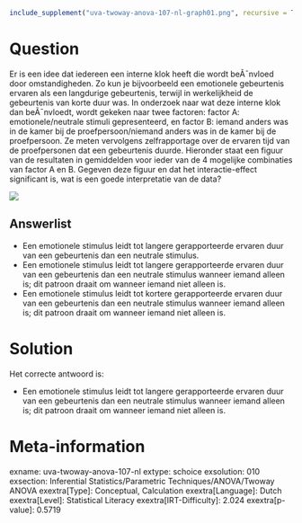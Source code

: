 ```r
include_supplement("uva-twoway-anova-107-nl-graph01.png", recursive = TRUE)
```

Question
========

Er is een idee dat iedereen een interne klok heeft die wordt beÃ¯nvloed
door omstandigheden. Zo kun je bijvoorbeeld een emotionele gebeurtenis
ervaren als een langdurige gebeurtenis, terwijl in werkelijkheid de
gebeurtenis van korte duur was. In onderzoek naar wat deze interne klok
dan beÃ¯nvloedt, wordt gekeken naar twee factoren: factor A:
emotionele/neutrale stimuli gepresenteerd, en factor B: iemand anders
was in de kamer bij de proefpersoon/niemand anders was in de kamer bij
de proefpersoon. Ze meten vervolgens zelfrapportage over de ervaren tijd
van de proefpersonen dat een gebeurtenis duurde. Hieronder staat een
figuur van de resultaten in gemiddelden voor ieder van de 4 mogelijke
combinaties van factor A en B. Gegeven deze figuur en dat het
interactie-effect significant is, wat is een goede interpretatie van de
data?


![](uva-twoway-anova-107-nl-graph01.png)

Answerlist
----------

* Een emotionele stimulus leidt tot langere gerapporteerde ervaren duur van een gebeurtenis dan een neutrale stimulus.
* Een emotionele stimulus leidt tot langere gerapporteerde ervaren duur van een gebeurtenis dan een neutrale stimulus wanneer iemand alleen is; dit patroon draait om wanneer iemand niet alleen is.
* Een emotionele stimulus leidt tot kortere gerapporteerde ervaren duur van een gebeurtenis dan een neutrale stimulus wanneer iemand alleen is; dit patroon draait om wanneer iemand niet alleen is.

Solution
========

Het correcte antwoord is: 

* Een emotionele stimulus leidt tot langere gerapporteerde ervaren duur van een gebeurtenis dan een neutrale stimulus wanneer iemand alleen is; dit patroon draait om wanneer iemand niet alleen is.

Meta-information
================
exname: uva-twoway-anova-107-nl
extype: schoice
exsolution: 010
exsection: Inferential Statistics/Parametric Techniques/ANOVA/Twoway ANOVA
exextra[Type]: Conceptual, Calculation
exextra[Language]: Dutch
exextra[Level]: Statistical Literacy
exextra[IRT-Difficulty]: 2.024
exextra[p-value]: 0.5719
